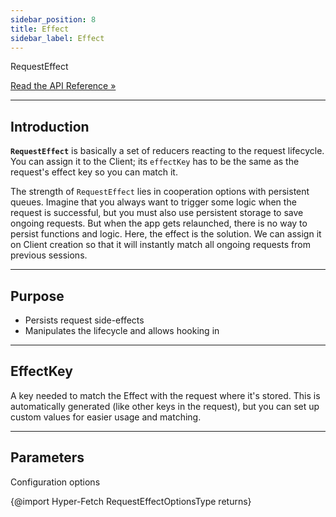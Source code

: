 ```yaml
---
sidebar_position: 8
title: Effect
sidebar_label: Effect
---
```


<div class="api-link">
  <div class="api-link-title">RequestEffect</div>
  <div class="api-link-sub-title">

[Read the API Reference »](/api/Hyper-Fetch/Class/RequestEffect.mdx)

  </div>
</div>

---

## Introduction

**`RequestEffect`** is basically a set of reducers reacting to the request lifecycle. You can assign it to the Client;
its `effectKey` has to be the same as the request's effect key so you can match it.

The strength of `RequestEffect` lies in cooperation options with persistent queues. Imagine that you always want to
trigger some logic when the request is successful, but you must also use persistent storage to save ongoing requests.
But when the app gets relaunched, there is no way to persist functions and logic. Here, the effect is the solution. We
can assign it on Client creation so that it will instantly match all ongoing requests from previous sessions.

---

## Purpose

- Persists request side-effects
- Manipulates the lifecycle and allows hooking in

---

## EffectKey

A key needed to match the Effect with the request where it's stored. This is automatically generated (like other keys in
the request), but you can set up custom values for easier usage and matching.

---

## Parameters

Configuration options

{@import Hyper-Fetch RequestEffectOptionsType returns}
